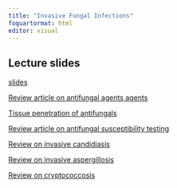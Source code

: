 ```yaml
---
title: "Invasive Fungal Infections"
foquartormat: html
editor: visual
---
```


## Lecture slides

[slides](fungal.pdf) 

[Review article on antifungal agents agents](Johnson.pdf)

[Tissue penetration of antifungals](felton.pdf)

[Review article on antifungal susceptibility testing](Wiederhold.pdf)

[Review on invasive candidiasis](canidida.pdf)

[Review on invasive aspergillosis](aspergillus.pdf)

[Review on cryptococcosis](cryptococcosis.pdf)







